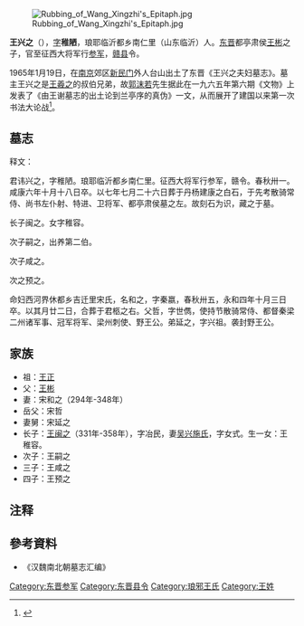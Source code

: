 [[File:Rubbing_of_Wang_Xingzhi's_Epitaph.jpg|thumb]]

'''王兴之'''（{{bd|310年||340年|11月23日|}}），[[表字|字]]'''稚陋'''，琅耶临沂都乡南仁里（山东临沂）人。[[东晋|东晋]]都亭肃侯[[王彬_(晋朝)|王彬]]之子，官至征西大将军行[[参军|参军]]，[[赣县|赣县]]令。

1965年1月19日，在[[南京|南京]]郊区[[新民门|新民门]]外人台山出土了东晋《王兴之夫妇墓志》。墓主王兴之是[[王羲之|王羲之]]的叔伯兄弟，故[[郭沫若|郭沫若]]先生据此在一九六五年第六期《文物》上发表了《由王谢墓志的出土论到兰亭序的真伪》一文，从而展开了建国以来第一次书法大论战<ref>{{cite web|url=http://www.wenhuacn.com/shufa/article.asp?classid=34&articleid=7487|title=东晋·王兴之夫妇墓志|accessdate=2013-05-24|archive-date=2013-05-01|archive-url=https://web.archive.org/web/20130501051730/http://www.wenhuacn.com/shufa/article.asp?classid=34&articleid=7487|dead-url=no}}</ref>。

==墓志==
{{see also|象山王氏家族墓地}}
释文：

君讳兴之，字稚陋。琅耶临沂都乡南仁里。征西大将军行参军，赣令。春秋卅一。咸康六年十月十八日卒。以七年七月二十六日葬于丹杨建康之白石，于先考散骑常侍、尚书左仆射、特进、卫将军、都亭肃侯墓之左。故刻石为识，藏之于墓。

长子闽之。女字稚容。

次子嗣之，出养第二伯。

次子咸之。

次之预之。

命妇西河界休都乡吉迁里宋氏，名和之，字秦嬴，春秋卅五，永和四年十月三日卒。以其月廿二日，合葬于君柩之右。父哲，字世儁，使持节散骑常侍、都督秦梁二州诸军事、冠军将军、梁州刺使、野王公。弟延之，字兴祖。袭封野王公。

==家族==
{{main|琅琊王氏世系图}}
* 祖：[[王正_(晋朝)|王正]]
* 父：[[王彬_(晋朝)|王彬]]
* 妻：宋和之（294年-348年）
* 岳父：宋哲
* 妻舅：宋延之
* 长子：[[王闽之|王闽之]]（331年-358年），字冶民，妻[[吴兴施氏|吴兴施氏]]，字女式。生一女：王稚容。
* 次子：王嗣之
* 三子：王咸之
* 四子：王预之

== 注释 ==

{{Reflist|2}}

== 參考資料 ==
*《汉魏南北朝墓志汇编》

[[Category:东晋参军|Category:东晋参军]]
[[Category:东晋县令|Category:东晋县令]]
[[Category:琅邪王氏|Category:琅邪王氏]]
[[Category:王姓|Category:王姓]]